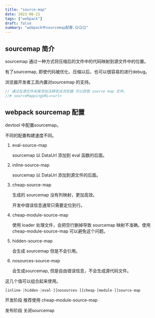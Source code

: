 ```yaml
---
title: "source-map"
date: 2023-06-21
tags: ["webpack"]
draft: false
summary: "webpack中sourcemap配置.😉😉😉"
---
```


## sourcemap 简介

sourcemap 通过一种方式将压缩后的文件中的代码映射到源文件中的位置。

有了sourcemap, 即使代码被优化、压缩以后，也可以很容易的进行debug。

浏览器开发者工具内置对sourcemap 的支持。

```js
// 通过在源文件末尾添加注释告诉浏览器 可以获取 source map 文件。
//# sourceMappingURL=<url>
```

## webpack sourcemap 配置

devtool 中配置sourcemap。

不同的配置构建速度不同。

1. eval-source-map

   sourcemap 以 DataUrl 添加到 eval 函数的后面。

2. inline-source-map

   sourcemap 以 DataUrl 添加到源文件的后面。

3. cheap-source-map

   生成的 sourcemap 没有列映射，更加高效。

   开发中错误信息通常只需要定位到行。

4. cheap-module-source-map

   使用 loader 处理文件，会把空行删掉导致 sourcemap 映射不准确。使用 cheap-module-source-map 可以避免这个问题。

5. hidden-source-map

   会生成 sourcemap 但是不会引用。

6. nosources-source-map

   会生成sourcemap, 但是自由错误信息，不会生成源代码文件。

这几个值可以组合起来使用。

```js
[inline-|hidden-|eval-][nosources-][cheap-[module-]]source-map
```

开发阶段 推荐使用 cheap-module-source-map

发布阶段 关闭sourcemap


